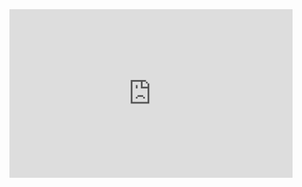 <iframe 
    src="https://open.spotify.com/embed/playlist/6kJxKFTunfeRluptPWdXMZ" 
    width="100%" 
    height="300" 
    frameborder="0" 
    allowtransparency="true" 
    allow="encrypted-media">
</iframe>
